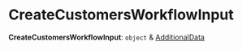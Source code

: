 
# CreateCustomersWorkflowInput

 **CreateCustomersWorkflowInput**: `object` & [AdditionalData](../../../types/HttpTypes/types/types.HttpTypes.AdditionalData/page.mdx)
